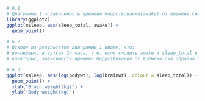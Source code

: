 ```r
# 6.1
# Диаграмма 1 – Зависимость времени бодрствования(awake) от времени сна(sleep_total)
library(ggplot2)
ggplot(msleep, aes(sleep_total, awake)) +
  geom_point()

# 6.2
# Исходя из результатов диаграммы 1 видим, что:
# во-первых, в сутках 24 часа, т.е. если сложить awake и sleep_total в любой из точек получим 24
# во-вторых, зависимость времени бодрствования от времени сна обратно пропорциональная, т.е. больше бодрствуем – меньше спим

# 6.3
ggplot(msleep, aes(log(bodywt), log(brainwt), colour = sleep_total)) +
  geom_point() + 
  xlab("Brain weight(kg)") +
  ylab("Body weight(kg)")
```